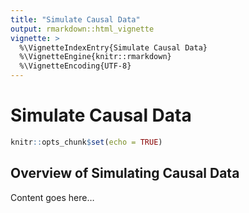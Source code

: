 ```yaml
---
title: "Simulate Causal Data"
output: rmarkdown::html_vignette
vignette: >
  %\VignetteIndexEntry{Simulate Causal Data}
  %\VignetteEngine{knitr::rmarkdown}
  %\VignetteEncoding{UTF-8}
---
```


# Simulate Causal Data

```r
knitr::opts_chunk$set(echo = TRUE)
```

## Overview of Simulating Causal Data

Content goes here...